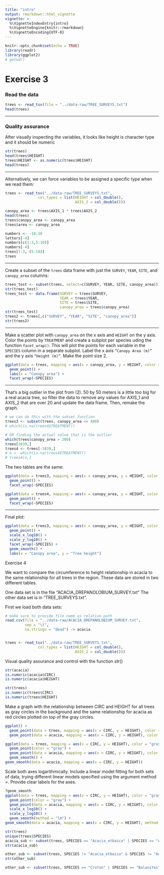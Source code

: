 ```yaml
---
title: "intro"
output: rmarkdown::html_vignette
vignette: >
  %\VignetteIndexEntry{intro}
  %\VignetteEngine{knitr::rmarkdown}
  %\VignetteEncoding{UTF-8}
---
```


```r
knitr::opts_chunk$set(echo = TRUE)
library(readr)
library(ggplot2)
# getwd()
```

# Exercise 3

### Read the data

```r
trees <- read_tsv(file = "../data-raw/TREE_SURVEYS.txt")
head(trees)
```

---

### Quality assurance

After visually inspecting the variables, it looks like height is character type and it should be numeric

```r
str(trees)
head(trees$HEIGHT)
trees$HEIGHT <- as.numeric(trees$HEIGHT)
head(trees)
```

---

Alternatively, we can force variables to be assigned a specific type when we read them:
```r
trees <- read_tsv("../data-raw/TREE_SURVEYS.txt",
               col_types = list(HEIGHT = col_double(),
                                AXIS_2 = col_double()))
```

```r
canopy_area <- trees$AXIS_1 * trees$AXIS_2
head(trees)
trees$canopy_area <- canopy_area
trees$area <- canopy_area
```

```r
numbers <- -10:10
letters[-4]
numbers[c(1:3,5:10)]
numbers[-4]
trees[1:3,-(5:10)]
trees
```

---

Create a subset of the `trees` data frame with just the `SURVEY`, `YEAR`, `SITE`, and `canopy_area` columns:

```r
trees_test <- subset(trees, select=c(SURVEY, YEAR, SITE, canopy_area))
str(trees_test)
trees_test <- data.frame(SURVEY = trees$SURVEY, 
                         YEAR = trees$YEAR, 
                         SITE = trees$SITE, 
                         canopy_area = trees$canopy_area)
str(trees_test)
trees2 <- trees[,c("SURVEY", "YEAR", "SITE", "canopy_area")]
str(trees2)
```

---

Make a scatter plot with `canopy_area` on the x axis and `HEIGHT` on the y axis. Color the points by `TREATMENT` and create a subplot per species uding the function `facet_wrap()`. This will plot the points for each variable in the `SPECIES` column in a separate subplot. Label the x axis `“Canopy Area (m)”` and the y axis `“Height (m)”`. Make the point size 2.

```r
ggplot(data = trees, mapping = aes(x = canopy_area, y = HEIGHT, color = TREATMENT)) +
  geom_point() +
  labs(x = "Canopy area") +
  facet_wrap(~SPECIES) 
```

---

That’s a big outlier in the plot from (2). 50 by 50 meters is a little too big for a real acacia tree, so filter the data to remove any values for AXIS_1 and AXIS_2 that are over 20 and update the data frame. Then, remake the graph.

```r
# we can do this with the subset function
trees3 <- subset(trees, canopy_area <= 400)
# which(is.na(trees4$TREATMENT))

# OR finding the actual value that is the outlier
which(trees$canopy_area > 200)
trees[3839,]
trees4 <- trees[-3839,]
# n <- which(is.na(trees4$TREATMENT))
# trees4[n,]
```

The two tables are the same:

```r
ggplot(data = trees3, mapping = aes(x = canopy_area, y = HEIGHT, color = TREATMENT)) +
  geom_point() +
  facet_wrap(~SPECIES)
```

```r
ggplot(data = trees4, mapping = aes(x = canopy_area, y = HEIGHT, color = TREATMENT)) +
  geom_point() +
  facet_wrap(~SPECIES)
```

---

Final plot:

```r
ggplot(data = trees3, mapping = aes(x = canopy_area, y = HEIGHT, color = TREATMENT)) +
  geom_point() +
  scale_x_log10() +
  scale_y_log10() +
  facet_wrap(~SPECIES) +
  geom_smooth() +
  labs(x = "Canopy area", y = "Tree height")
```


Exercise 4

We want to compare the circumference to height relationship in acacia to the same relationship for all trees in the region. These data are stored in two different tables. 

One data set is in the file "ACACIA_DREPANOLOBIUM_SURVEY.txt"
The other data set is in "TREE_SURVEYS.txt".

First we load both data sets:

```r
# make sure to provide file name as relative path
read.csv(file = "../data-raw/ACACIA_DREPANOLOBIUM_SURVEY.txt",
         sep = "\t",
         na.strings = "dead") -> acacia


trees <- read_tsv("../data-raw/TREE_SURVEYS.txt",
               col_types = list(HEIGHT = col_double(),
                                AXIS_2 = col_double()))
```

Visual quality assurance and control with the function str()

```r
str(acacia)
is.numeric(acacia$CIRC)
is.numeric(acacia$HEIGHT)
```

```r
str(trees)
is.numeric(trees$CIRC)
is.numeric(trees$HEIGHT)
```

Make a graph with the relationship between CIRC and HEIGHT for all trees as gray circles in the background and the same relationship for acacia as red circles plotted on top of the gray circles. 

```r
ggplot() +
  geom_point(data = trees, mapping = aes(x = CIRC, y = HEIGHT), color = "gray", alpha = 0.5) +
  geom_point(data = acacia, mapping = aes(x = CIRC, y = HEIGHT), color = "red", alpha = 0.6)
```



```r
ggplot(data = trees, mapping = aes(x = CIRC, y = HEIGHT), color = "gray", alpha = 0.5) +
  geom_point(color = "gray") +
  geom_point(data = acacia, mapping = aes(x = CIRC, y = HEIGHT), color = "red", alpha = 0.6) +
  geom_smooth() +
geom_smooth(data = acacia, mapping = aes(x = CIRC, y = HEIGHT))
```


Scale both axes logarithmically. Include a linear model fitting for both sets of data, trying different linear models specified using the argument method =. Provide clear labels for the axes.

```r
?geom_smooth
ggplot(data = trees, mapping = aes(x = CIRC, y = HEIGHT), color = "gray", alpha = 0.5) +
  geom_point(color = "gray") +
  geom_point(data = acacia, mapping = aes(x = CIRC, y = HEIGHT), color = "red", alpha = 0.6) +
  scale_x_log10() +
  scale_y_log10() +
  geom_smooth(method = "lm") +
geom_smooth(data = acacia, mapping = aes(x = CIRC, y = HEIGHT), method = "lm")
```


```r
str(trees)
unique(trees$SPECIES)
acacia_sub <- subset(trees, SPECIES == "Acacia_etbaica" | SPECIES == "Acacia_mellifera" | SPECIES == "Acacia_brevispica" | SPECIES == "Acacia_drepanolobium")
str(acacia_sub)
```

```r
other_sub <- subset(trees, SPECIES != "Acacia_etbaica" & SPECIES != "Acacia_mellifera" & SPECIES != "Acacia_brevispica" & SPECIES != "Acacia_drepanolobium")
str(other_sub)

other_sub <- subset(trees, SPECIES == "Croton" | SPECIES == "Balanites")
```



